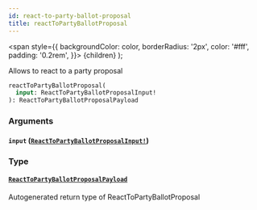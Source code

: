 ```yaml
---
id: react-to-party-ballot-proposal
title: reactToPartyBallotProposal
---
```


<span
style={{
      backgroundColor: color,
      borderRadius: '2px',
      color: '#fff',
      padding: '0.2rem',
    }}>
{children}
</span>
);

Allows to react to a party proposal

```graphql
reactToPartyBallotProposal(
  input: ReactToPartyBallotProposalInput!
): ReactToPartyBallotProposalPayload

```

### Arguments

#### `input` ([`ReactToPartyBallotProposalInput!`](/docs/api/inputs/react-to-party-ballot-proposal-input))

### Type

#### [`ReactToPartyBallotProposalPayload`](/docs/api/objects/react-to-party-ballot-proposal-payload)

Autogenerated return type of ReactToPartyBallotProposal

